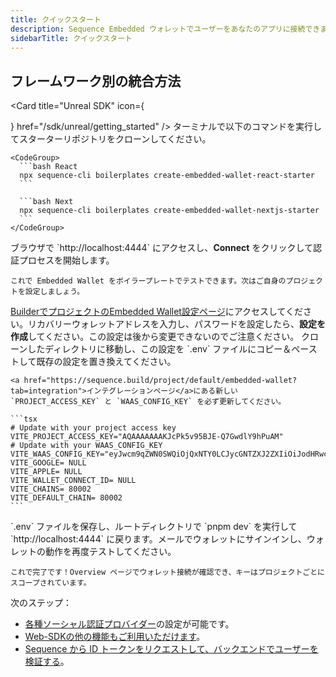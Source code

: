 ```yaml
---
title: クイックスタート
description: Sequence Embedded ウォレットでユーザーをあなたのアプリに接続できます。
sidebarTitle: クイックスタート
---
```


## フレームワーク別の統合方法

<CardGroup>
  <Card title="Web SDK" icon="code" href="/sdk/web/wallet-sdk/embedded/getting-started" />

  <Card title="Unity SDK" icon="unity" href="/sdk/unity/overview" />

  <Card
    title="Unreal SDK"
    icon={
<div className="h-6 w-6 fill-gray-800 dark:fill-gray-100 text-gray-800 dark:text-gray-100">
		<div
			className="h-6 w-6 bg-primary dark:bg-primary-light"
			style={{
				WebkitMask:
					"url(\"data:image/svg+xml,%3Csvg xmlns='http://www.w3.org/2000/svg' viewBox='0 0 32 32'%3E%3Cpath d='M16 0c-8.766 0-15.865 7.161-15.865 16s7.099 16 15.865 16c8.76 0 15.865-7.161 15.865-16s-7.104-16-15.87-16zM16 0.703c4.047 0 7.859 1.594 10.724 4.479 2.859 2.875 4.453 6.766 4.443 10.818 0 4.083-1.578 7.927-4.443 10.818-2.828 2.87-6.693 4.484-10.724 4.479-4.031 0.005-7.896-1.609-10.724-4.479-2.859-2.875-4.458-6.766-4.448-10.818 0-4.083 1.583-7.927 4.443-10.818 2.828-2.875 6.698-4.49 10.729-4.479zM15.203 6.333c-2.583 0.693-4.974 2.021-8.161 5.677s-2.583 6.677-2.583 6.677c0 0 0.88-2.078 2.995-4.266 1.005-1.036 1.75-1.385 2.266-1.385 0.458-0.026 0.844 0.344 0.844 0.802v7.422c0 0.734-0.474 0.896-0.911 0.885-0.37-0.005-0.714-0.135-0.714-0.135 2.172 3.156 7.37 3.599 7.37 3.599l2.281-2.438 0.052 0.047 2.089 1.781c3.823-2.271 5.667-6.479 5.667-6.479-1.708 1.802-2.792 2.224-3.438 2.224-0.573-0.005-0.797-0.339-0.797-0.339-0.031-0.156-0.083-2.417-0.104-4.677-0.021-2.339 0-4.682 0.115-4.688 0.661-1.24 2.766-3.74 2.766-3.74-3.932 0.776-6.073 3.354-6.073 3.354-0.635-0.5-1.927-0.417-1.927-0.417 0.604 0.333 1.208 1.302 1.208 2.104v7.896c0 0-1.318 1.161-2.333 1.161-0.604 0-0.974-0.328-1.177-0.599-0.078-0.104-0.146-0.219-0.198-0.344v-9.75c-0.141 0.104-0.313 0.161-0.484 0.167-0.219 0-0.443-0.109-0.594-0.427-0.115-0.24-0.188-0.599-0.188-1.125 0-1.797 2.031-2.99 2.031-2.99z'/%3E%3C/svg%3E\")",
				mask: "url(\"data:image/svg+xml,%3Csvg xmlns='http://www.w3.org/2000/svg' viewBox='0 0 32 32'%3E%3Cpath d='M16 0c-8.766 0-15.865 7.161-15.865 16s7.099 16 15.865 16c8.76 0 15.865-7.161 15.865-16s-7.104-16-15.87-16zM16 0.703c4.047 0 7.859 1.594 10.724 4.479 2.859 2.875 4.453 6.766 4.443 10.818 0 4.083-1.578 7.927-4.443 10.818-2.828 2.87-6.693 4.484-10.724 4.479-4.031 0.005-7.896-1.609-10.724-4.479-2.859-2.875-4.458-6.766-4.448-10.818 0-4.083 1.583-7.927 4.443-10.818 2.828-2.875 6.698-4.49 10.729-4.479zM15.203 6.333c-2.583 0.693-4.974 2.021-8.161 5.677s-2.583 6.677-2.583 6.677c0 0 0.88-2.078 2.995-4.266 1.005-1.036 1.75-1.385 2.266-1.385 0.458-0.026 0.844 0.344 0.844 0.802v7.422c0 0.734-0.474 0.896-0.911 0.885-0.37-0.005-0.714-0.135-0.714-0.135 2.172 3.156 7.37 3.599 7.37 3.599l2.281-2.438 0.052 0.047 2.089 1.781c3.823-2.271 5.667-6.479 5.667-6.479-1.708 1.802-2.792 2.224-3.438 2.224-0.573-0.005-0.797-0.339-0.797-0.339-0.031-0.156-0.083-2.417-0.104-4.677-0.021-2.339 0-4.682 0.115-4.688 0.661-1.24 2.766-3.74 2.766-3.74-3.932 0.776-6.073 3.354-6.073 3.354-0.635-0.5-1.927-0.417-1.927-0.417 0.604 0.333 1.208 1.302 1.208 2.104v7.896c0 0-1.318 1.161-2.333 1.161-0.604 0-0.974-0.328-1.177-0.599-0.078-0.104-0.146-0.219-0.198-0.344v-9.75c-0.141 0.104-0.313 0.161-0.484 0.167-0.219 0-0.443-0.109-0.594-0.427-0.115-0.24-0.188-0.599-0.188-1.125 0-1.797 2.031-2.99 2.031-2.99z'/%3E%3C/svg%3E\")",
				maskRepeat: 'no-repeat',
				maskPosition: 'center center',
			}}></div>
	</div>
}
    href="/sdk/unreal/getting_started"
  />

  <Card title="ヘッドレス埋め込みウォレット" icon="js" href="sdk/headless-wallet/quickstart" />

  <Card title="React Native" icon="react" href="/sdk/mobile" />
</CardGroup>

<Steps>
  <Step title="スターターリポジトリのクローン">
    ターミナルで以下のコマンドを実行してスターターリポジトリをクローンしてください。

    <CodeGroup>
      ```bash React
      npx sequence-cli boilerplates create-embedded-wallet-react-starter
      ```

      ```bash Next
      npx sequence-cli boilerplates create-embedded-wallet-nextjs-starter
      ```
    </CodeGroup>
  </Step>

  <Step title="接続と認証">
    ブラウザで `http://localhost:4444` にアクセスし、<b>Connect</b> をクリックして認証プロセスを開始します。

    これで Embedded Wallet をボイラープレートでテストできます。次はご自身のプロジェクトを設定しましょう。
  </Step>

  <Step title="プロジェクトの設定">
    <a href="https://sequence.build/project/default/embedded-wallet?tab=config">BuilderでプロジェクトのEmbedded Wallet設定ページ</a>にアクセスしてください。リカバリーウォレットアドレスを入力し、パスワードを設定したら、<b>設定を作成</b>してください。この設定は後から変更できないのでご注意ください。
  </Step>

  <Step title="環境変数の更新">
    クローンしたディレクトリに移動し、この設定を `.env` ファイルにコピー＆ペーストして既存の設定を置き換えてください。

    <a href="https://sequence.build/project/default/embedded-wallet?tab=integration">インテグレーションページ</a>にある新しい `PROJECT_ACCESS_KEY` と `WAAS_CONFIG_KEY` を必ず更新してください。

    ```tsx
    # Update with your project access key
    VITE_PROJECT_ACCESS_KEY="AQAAAAAAAKJcPk5v95BJE-Q7GwdlY9hPuAM"
    # Update with your WAAS_CONFIG_KEY
    VITE_WAAS_CONFIG_KEY="eyJwcm9qZWN0SWQiOjQxNTY0LCJycGNTZXJ2ZXIiOiJodHRwczovL3dhYXMuc2VxdWVuY2UuYXBwIn0="
    VITE_GOOGLE= NULL
    VITE_APPLE= NULL
    VITE_WALLET_CONNECT_ID= NULL
    VITE_CHAINS= 80002
    VITE_DEFAULT_CHAIN= 80002
    ```
  </Step>

  <Step title="新しい設定のテスト">
    `.env` ファイルを保存し、ルートディレクトリで `pnpm dev` を実行して `http://localhost:4444` に戻ります。メールでウォレットにサインインし、ウォレットの動作を再度テストしてください。

    これで完了です！Overview ページでウォレット接続が確認でき、キーはプロジェクトごとにスコープされています。
  </Step>
</Steps>

次のステップ：
- [各種ソーシャル認証プロバイダー](/solutions/builder/embedded-wallet#login-providers)の設定が可能です。
- [Web-SDKの他の機能もご利用いただけます](/sdk/web/wallet-sdk/embedded/guides/send-sponsored-tx)。
- [Sequence から ID トークンをリクエストして、バックエンドでユーザーを検証する](/sdk/headless-wallet/verification)。
